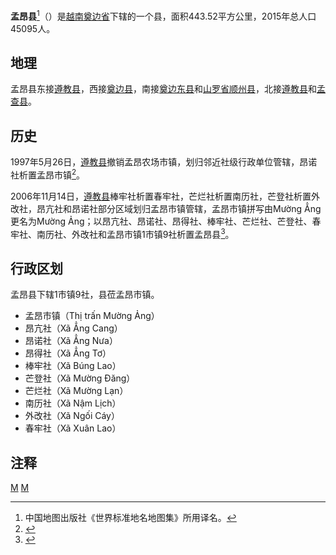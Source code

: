{{Infobox Settlement
|name                   = 孟昂县
|settlement_type        = 县
|official_name          = 
|other_name             = 
|native_name            = {{lang|vi|Huyện Mường Ảng}}
|nickname               = 
|motto                  = 
|image_skyline          = Mường Ảng.JPG
|imagesize              = 
|image_caption          = 
|image_flag             = 
|flag_size              = 
|image_seal             = 
|seal_size              = 
|image_shield           = 
|shield_size            = 
|image_blank_emblem     = 
|blank_emblem_size      = 
|image_map              = {{Infobox mapframe|frame-width=250|zoom=10}}
|mapsize                = 
|map_caption            = 
|image_map1             = 
|mapsize1               = 
|map_caption1           = 
|pushpin_map            = Vietnam
|pushpin_label_position = bottom
|pushpin_map_caption    = 
|pushpin_map1           = 
|pushpin_label_position1= 
|pushpin_map_caption1   = 
|subdivision_type       = 国家
|subdivision_name       = {{flag|Vietnam}}
|subdivision_type1      = [[越南行政区划|省]]
|subdivision_name1      = [[奠边省|奠边省]]
|subdivision_type2      = 行政区划
|subdivision_name2      = 1市镇9社
|subdivision_type3      = 
|subdivision_name3      = 
|seat_type              = 县莅
|seat                   = {{link-vi|孟昂市镇|Mường Ảng (thị trấn)}}
|government_type        = 
|leader_title           = 
|leader_name            = 
|leader_title1          = 
|leader_name1           = 
|established_title      = 
|established_date       = 
|area_magnitude         = 
|unit_pref              = 
|area_footnotes         = 
|area_total_km2         = 443.52
|area_land_km2          = 
|area_water_km2         = 
|area_water_percent     = 
|area_urban_km2         = 
|area_metro_km2         = 
|population_as_of       = 2015年
|population_footnotes   = 
|population_note        = 
|population_total       = 45095
|population_density_km2 = auto
|population_metro             = 
|population_density_metro_km2 = 
|population_urban             = 
|population_density_urban_km2 = 
|timezone               = [[越南标准时间|越南标准时间]]
|utc_offset             = +7
|elevation_footnotes    = 
|elevation_m            = 
|coor_type              = 
|coordinates            = 
|postal_code_type       = 
|postal_code            = 
|area_code              = 
|website                = [http://muongang.dienbien.gov.vn 孟昂县电子信息门户网站]
|footnotes              = 
}}
'''孟昂县'''<ref>中国地图出版社《世界标准地名地图集》所用译名。</ref>（{{vie|v=Huyện Mường Ảng}}）是[[越南|越南]][[奠边省|奠边省]]下辖的一个县，面积443.52平方公里，2015年总人口45095人。

==地理==
孟昂县东接[[遵教县|遵教县]]，西接[[奠边县|奠边县]]，南接[[奠边东县|奠边东县]]和[[山罗省|山罗省]][[顺州县|顺州县]]，北接[[遵教县|遵教县]]和[[孟查县|孟查县]]。

==历史==
1997年5月26日，[[遵教县|遵教县]]撤销孟昂农场市镇，划归邻近社级行政单位管辖，昂诺社析置孟昂市镇<ref>{{Cite web |url=https://thuvienphapluat.vn/van-ban/Doanh-nghiep/Nghi-dinh-52-CP-dieu-chinh-dia-gioi-hanh-chinh-xa-phuong-thi-tran-thuoc-huyen-Tuan-Giao-Dien-Bien-Phong-Tho-Muong-Lay-va-thi-xa-Dien-Bien-Phu-Lai-Chau-40677.aspx |title=Nghị định 52-CP năm 1997 về việc điều chỉnh địa giới hành chính một số xã, phường, thị trấn thuộc các huyện Tuần Giáo, Điện Biên, Phòng Thổ, Mường Lay và thị xã Điện Biên Phủ, tỉnh Lai Châu |accessdate=2020-02-29 |archive-date=2020-02-20 |archive-url=https://web.archive.org/web/20200220234102/https://thuvienphapluat.vn/van-ban/Doanh-nghiep/Nghi-dinh-52-CP-dieu-chinh-dia-gioi-hanh-chinh-xa-phuong-thi-tran-thuoc-huyen-Tuan-Giao-Dien-Bien-Phong-Tho-Muong-Lay-va-thi-xa-Dien-Bien-Phu-Lai-Chau-40677.aspx |dead-url=no }}</ref>。

2006年11月14日，[[遵教县|遵教县]]棒牢社析置春牢社，芒烂社析置南历社，芒登社析置外改社，昂亢社和昂诺社部分区域划归孟昂市镇管辖，孟昂市镇拼写由Mường Ẳng更名为Mường Ảng；以昂亢社、昂诺社、昂得社、棒牢社、芒烂社、芒登社、春牢社、南历社、外改社和孟昂市镇1市镇9社析置孟昂县<ref>{{Cite web |url=https://thuvienphapluat.vn/van-ban/Bat-dong-san/Nghi-dinh-135-2006-ND-CP-dieu-chinh-dia-gioi-hanh-chinh-xa-huyen-thanh-lap-xa-mo-rong-doi-ten-thi-tran-Muong-Ang-Tuan-Giao-Muong-Cha-tinh-Dien-Bien-15447.aspx |title=Nghị định 135/2006/NĐ-CP về việc điều chỉnh địa giới hành chính xã, huyện; thành lập xã; mở rộng và đổi tên thị trấn Mường Ẳng thuộc huyện Tuần Giáo, huyện Mường Chà; thành lập huyện Mường Ảng, tỉnh Điện Biên |accessdate=2020-02-13 |archive-date=2020-02-20 |archive-url=https://web.archive.org/web/20200220234101/https://thuvienphapluat.vn/van-ban/bat-dong-san/Nghi-dinh-135-2006-ND-CP-dieu-chinh-dia-gioi-hanh-chinh-xa-huyen-thanh-lap-xa-mo-rong-doi-ten-thi-tran-Muong-Ang-Tuan-Giao-Muong-Cha-tinh-Dien-Bien-15447.aspx |dead-url=no }}</ref>。

==行政区划==
孟昂县下辖1市镇9社，县莅孟昂市镇。
*孟昂市镇（Thị trấn Mường Ảng）
*昂亢社（Xã Ẳng Cang）
*昂诺社（Xã Ẳng Nưa）
*昂得社（Xã Ẳng Tơ）
*棒牢社（Xã Búng Lao）
*芒登社（Xã Mường Đăng）
*芒烂社（Xã Mường Lạn）
*南历社（Xã Nậm Lịch）
*外改社（Xã Ngối Cáy）
*春牢社（Xã Xuân Lao）

==注释==
{{reflist}}

{{奠边省行政区划}}
{{越南西北部之县市镇区域划分}}

[[Category:奠边省|M]]
[[Category:越南县份|M]]